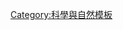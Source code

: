 {{Navbox
|name  = 溫標
|title = [[溫度標準]]
|listclass = hlist
|list1 =
*[[摄氏温标|攝氏]]
*[[热力学温标|克氏]]
*[[华氏温标|華氏]]
*[[蘭金溫標|蘭氏]]
*[[列氏溫標|列氏]]
*[[羅氏溫標|羅氏]]
*[[萊頓溫標|萊頓]]
*[[牛頓溫標|牛頓]]
*[[德利尔温标|德利尔]]
*[[普朗克溫度|普朗克]]
|below = [[温度单位换算|换算公式]]
}}<noinclude>

[[Category:科學與自然模板]]

</noinclude>
